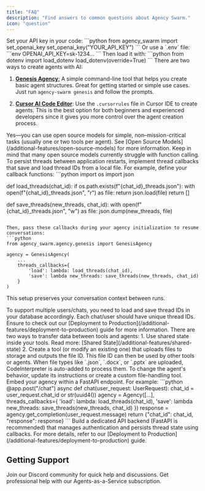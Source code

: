 ```yaml
---
title: "FAQ"
description: "Find answers to common questions about Agency Swarm."
icon: "question"
---
```


<AccordionGroup defaultOpen={true}>


<Accordion title="How do I set my OpenAI API key in my project?" icon="key">
Set your API key in your code:
```python
from agency_swarm import set_openai_key
set_openai_key("YOUR_API_KEY")
```
Or use a `.env` file:
```env
OPENAI_API_KEY=sk-1234...
```
Then load it with:
```python
from dotenv import load_dotenv
load_dotenv(override=True)
```
</Accordion>


<Accordion title="What's the difference between using .cursorrules (with Cursor IDE) and 'agency-swarm genesis'?" icon="scale-unbalanced">
There are two ways to create agents with AI:

1. [**Genesis Agency**:](/welcome/getting-started/genesis-agency) A simple command-line tool that helps you create basic agent structures. Great for getting started or simple use cases. Just run `agency-swarm genesis` and follow the prompts.

2. [**Cursor AI Code Editor**](/welcome/getting-started/cursor-ide): Use the `.cursorrules` file in Cursor IDE to create agents. This is the best option for both beginners and experienced developers since it gives you more control over the agent creation process.
</Accordion>


<Accordion title="Can I use open source models with Agency Swarm?" icon="code-fork">
Yes—you can use open source models for simple, non–mission-critical tasks (usually one or two tools per agent). See [Open Source Models](/additional-features/open-source-models) for more information. Keep in mind that many open source models currently struggle with function calling.
</Accordion>


<Accordion title="How do I save and continue conversations?" icon="messages">
To persist threads between application restarts, implement thread callbacks that save and load thread IDs from a local file. For example, define your callback functions:
```python
import os
import json

def load_threads(chat_id):
    if os.path.exists(f"{chat_id}_threads.json"):
        with open(f"{chat_id}_threads.json", "r") as file:
            return json.load(file)
    return []

def save_threads(new_threads, chat_id):
    with open(f"{chat_id}_threads.json", "w") as file:
        json.dump(new_threads, file)
```

Then, pass these callbacks during your agency initialization to resume conversations:
```python
from agency_swarm.agency.genesis import GenesisAgency

agency = GenesisAgency(
    ...
    threads_callbacks={
        'load': lambda: load_threads(chat_id),
        'save': lambda new_threads: save_threads(new_threads, chat_id)
    }
)
```

This setup preserves your conversation context between runs.
</Accordion>


<Accordion title="How do I manage multiple users with Agency Swarm?" icon="users">
To support multiple users/chats, you need to load and save thread IDs in your database accordingly. Each chat/user should have unique thread IDs. Ensure to check out our [Deployment to Production](/additional-features/deployment-to-production) guide for more information.
</Accordion>


<Accordion title="How can I transfer data between tools and agents?" icon="upload">
There are two ways to transfer data between tools and agents:
1. Use shared state inside your tools. Read more: [Shared State](/additional-features/shared-state)
2. Create a tool (or modify an existing one) that uploads files to storage and outputs the file ID. This file ID can then be used by other tools or agents.
</Accordion>


<Accordion title="Why is the CodeInterpreter tool automatically added?" icon="code">
When file types like `.json`, `.docx`, or `.pptx` are uploaded, CodeInterpreter is auto-added to process them. To change the agent's behavior, update its instructions or create a custom file-handling tool.
</Accordion>


<Accordion title="How can I serve an Agency as an API using FastAPI?" icon="book">
Embed your agency within a FastAPI endpoint. For example:
```python
@app.post("/chat")
async def chat(user_request: UserRequest):
    chat_id = user_request.chat_id or str(uuid4())
    agency = Agency([...],
        threads_callbacks={
            'load': lambda: load_threads(chat_id),
            'save': lambda new_threads: save_threads(new_threads, chat_id)
        })
    response = agency.get_completion(user_request.message)
    return {"chat_id": chat_id, "response": response}
```
</Accordion>


<Accordion title="How do I deploy my agency to production?" icon="rocket">
Build a dedicated API backend (FastAPI is recommended) that manages authentication and persists thread state using callbacks. For more details, refer to our [Deployment to Production](/additional-features/deployment-to-production) guide.
</Accordion>

</AccordionGroup>


## Getting Support

<CardGroup cols={2}>
  <Card title="Community Support" icon="discord" href="https://discord.gg/cw2xBaWfFM">
    Join our Discord community for quick help and discussions.
  </Card>
  <Card title="Professional Services" icon="briefcase" href="https://agents.vrsen.ai/">
    Get professional help with our Agents-as-a-Service subscription.
  </Card>
</CardGroup>
